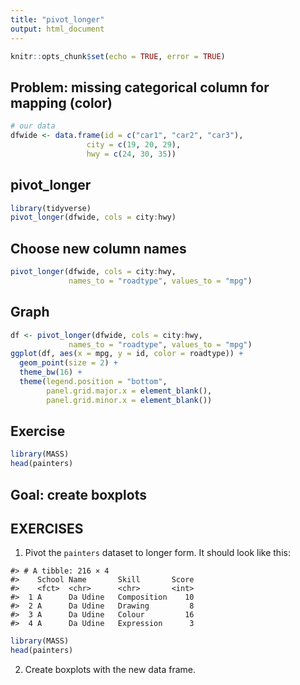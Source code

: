 ```yaml
---
title: "pivot_longer"
output: html_document
---
```


```r
knitr::opts_chunk$set(echo = TRUE, error = TRUE)
```

## Problem: missing categorical column for mapping (color)

```r
# our data
dfwide <- data.frame(id = c("car1", "car2", "car3"),
                 city = c(19, 20, 29),
                 hwy = c(24, 30, 35))
```

## pivot_longer

```r
library(tidyverse)
pivot_longer(dfwide, cols = city:hwy)
```

## Choose new column names

```r
pivot_longer(dfwide, cols = city:hwy,
             names_to = "roadtype", values_to = "mpg")
```

## Graph

```r
df <- pivot_longer(dfwide, cols = city:hwy,
             names_to = "roadtype", values_to = "mpg")
ggplot(df, aes(x = mpg, y = id, color = roadtype)) +
  geom_point(size = 2) + 
  theme_bw(16) +
  theme(legend.position = "bottom",
        panel.grid.major.x = element_blank(),
        panel.grid.minor.x = element_blank())
```


## Exercise

```r
library(MASS)
head(painters)
```

## Goal: create boxplots

## EXERCISES

1. Pivot the `painters` dataset to longer form. It should look like this:

```
#> # A tibble: 216 × 4
#>    School Name       Skill       Score
#>    <fct>  <chr>      <chr>       <int>
#>  1 A      Da Udine   Composition    10
#>  2 A      Da Udine   Drawing         8
#>  3 A      Da Udine   Colour         16
#>  4 A      Da Udine   Expression      3
```

```r
library(MASS)
head(painters)
```

2. Create boxplots with the new data frame.



